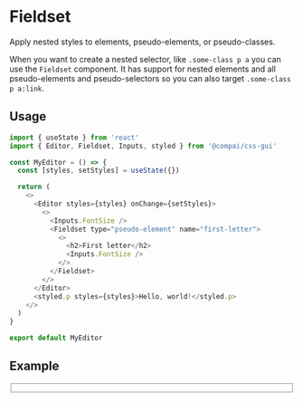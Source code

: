 
# Fieldset

<FirstParagraph>
  Apply nested styles to elements, pseudo-elements, or pseudo-classes.
</FirstParagraph>

When you want to create a nested selector, like `.some-class p a` you can
use the `Fieldset` component. It has support for nested elements and
all pseudo-elements and pseudo-selectors so you can also target
`.some-class p a:link`.

## Usage

```js
import { useState } from 'react'
import { Editor, Fieldset, Inputs, styled } from '@compai/css-gui'

const MyEditor = () => {
  const [styles, setStyles] = useState({})

  return (
    <>
      <Editor styles={styles} onChange={setStyles}>
        <>
          <Inputs.FontSize />
          <Fieldset type="pseudo-element" name="first-letter">
            <>
              <h2>First letter</h2>
              <Inputs.FontSize />
            </>
          </Fieldset>
        </>
      </Editor>
      <styled.p styles={styles}>Hello, world!</styled.p>
    </>
  )
}

export default MyEditor
```

## Example

<Fieldset />
